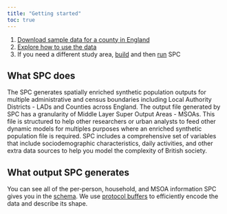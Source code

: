 ```yaml
---
title: "Getting started"
toc: true
---
```


1.  [Download sample data for a county in England](outputs.qmd)
2.  [Explore how to use the data](use_output.qmd)
3.  If you need a different study area, [build](installation.qmd) and then [run](custom_areas.qmd) SPC

## What SPC does

The SPC generates spatially enriched synthetic population outputs for multiple
administrative and census boundaries including Local Authority Districts - LADs
and Counties across England. The output file generated by SPC has a granularity
of Middle Layer Super Output Areas - MSOAs. This file is structured to help
other researchers or urban analysts to feed other dynamic models for multiples
purposes where an enriched synthetic population file is required. SPC includes
a comprehensive set of variables that include sociodemographic characteristics,
daily activities, and other extra data sources to help you model the complexity
of British society.

## What output SPC generates

You can see all of the per-person, household, and MSOA information SPC gives
you in the
[schema](https://github.com/alan-turing-institute/uatk-spc/blob/main/synthpop.proto).
We use [protocol
buffers](https://developers.google.com/protocol-buffers/docs/overview) to
efficiently encode the data and describe its shape.
